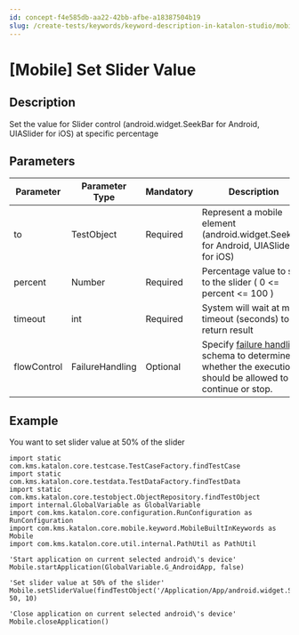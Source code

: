 ```yaml
---
id: concept-f4e585db-aa22-42bb-afbe-a18387504b19
slug: /create-tests/keywords/keyword-description-in-katalon-studio/mobile-keywords/mobile-set-slider-value
---
```


# \[Mobile\] Set Slider Value

## Description

Set the value for Slider control \(android.widget.SeekBar for Android, UIASlider for iOS\) at specific percentage

## Parameters

<table><tr><th>Parameter</th><th>Parameter Type</th><th>Mandatory</th><th>Description</th></tr><tbody><tr><td>to</td><td>TestObject</td><td>Required</td><td>Represent a mobile element (android.widget.SeekBar for Android, UIASlider for iOS)</td></tr><tr><td>percent</td><td>Number</td><td>Required</td><td>Percentage value to set to the slider ( 0 &lt;= percent &lt;= 100 )</td></tr><tr><td>timeout</td><td>int</td><td>Required</td><td>System will wait at most timeout (seconds) to return result</td></tr><tr><td>flowControl</td><td>FailureHandling</td><td>Optional</td><td>Specify <a href="/maintain/configure-failure-handling-settings-in-katalon-studio" >failure handling</a> schema to determine whether the execution should be allowed to continue or stop.</td></tr></tbody></table>

## Example

You want to set slider value at 50% of the slider

```
import static com.kms.katalon.core.testcase.TestCaseFactory.findTestCase
import static com.kms.katalon.core.testdata.TestDataFactory.findTestData
import static com.kms.katalon.core.testobject.ObjectRepository.findTestObject
import internal.GlobalVariable as GlobalVariable
import com.kms.katalon.core.configuration.RunConfiguration as RunConfiguration
import com.kms.katalon.core.mobile.keyword.MobileBuiltInKeywords as Mobile
import com.kms.katalon.core.util.internal.PathUtil as PathUtil

'Start application on current selected android\'s device'
Mobile.startApplication(GlobalVariable.G_AndroidApp, false)
 
'Set slider value at 50% of the slider'
Mobile.setSliderValue(findTestObject('/Application/App/android.widget.SeekBar0'), 50, 10)
 
'Close application on current selected android\'s device'
Mobile.closeApplication()

```